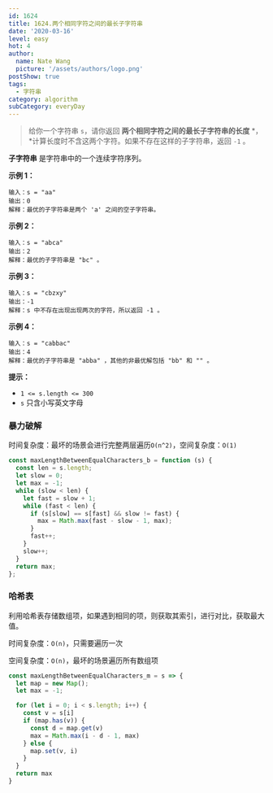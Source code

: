 ```yaml
---
id: 1624
title: 1624.两个相同字符之间的最长子字符串
date: '2020-03-16'
level: easy
hot: 4
author:
  name: Nate Wang
  picture: '/assets/authors/logo.png'
postShow: true
tags:
  - 字符串
category: algorithm
subCategory: everyDay
---
```




> 给你一个字符串 `s`，请你返回 **两个相同字符之间的最长子字符串的长度** *，*计算长度时不含这两个字符。如果不存在这样的子字符串，返回 `-1` 。

**子字符串** 是字符串中的一个连续字符序列。

**示例 1：**

```
输入：s = "aa"
输出：0
解释：最优的子字符串是两个 'a' 之间的空子字符串。
```

**示例 2：**

```
输入：s = "abca"
输出：2
解释：最优的子字符串是 "bc" 。
```

**示例 3：**

```
输入：s = "cbzxy"
输出：-1
解释：s 中不存在出现出现两次的字符，所以返回 -1 。
```

**示例 4：**

```
输入：s = "cabbac"
输出：4
解释：最优的子字符串是 "abba" ，其他的非最优解包括 "bb" 和 "" 。
```

**提示：**

- `1 <= s.length <= 300`
- `s` 只含小写英文字母



### 暴力破解

时间复杂度：最坏的场景会进行完整两层遍历`O(n^2)`，空间复杂度：`O(1)`

```js
const maxLengthBetweenEqualCharacters_b = function (s) {
  const len = s.length;
  let slow = 0;
  let max = -1;
  while (slow < len) {
    let fast = slow + 1;
    while (fast < len) {
      if (s[slow] == s[fast] && slow != fast) {
        max = Math.max(fast - slow - 1, max);
      }
      fast++;
    }
    slow++;
  }
  return max;
};
```

### 哈希表

利用哈希表存储数组项，如果遇到相同的项，则获取其索引，进行对比，获取最大值。

时间复杂度：`O(n)`，只需要遍历一次

空间复杂度：`O(n)`，最坏的场景遍历所有数组项

```js
const maxLengthBetweenEqualCharacters_m = s => {
  let map = new Map();
  let max = -1;

  for (let i = 0; i < s.length; i++) {
    const v = s[i]
    if (map.has(v)) {
      const d = map.get(v)
      max = Math.max(i - d - 1, max)
    } else {
      map.set(v, i)
    }
  }
  return max
}
```


